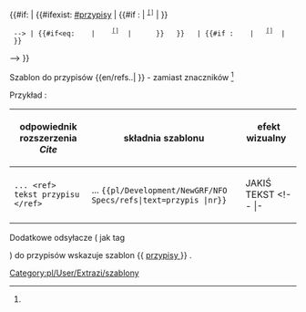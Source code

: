 <noinclude>{{pl/Development/NewGRF/inne strony|en= 
|pl=Template:pl/Development/NewGRF/NFO Specs/refs
}}</noinclude><includeonly><!--
~ ~ ~ ~ ~ ~ ~ ~ ~ ~ początek bez typów ~ ~ ~ ~ ~ ~ ~
--><span id = "{{{1|}}}"> <!--opcjonalny tekst--> </span> <!--
--> {{#if: {{{text|}}} <!--
--> | {{#ifexist: [[#przypisy]] <!-- 
  --> | {{#if<!--eq-->: {{{1|}}} <!-- 
    --> | <!-- nr,tx,p
    --> <span title="odsyłacz do {{{1|}}} na dole"><sup><tt>[[#przypisy|[{{{1|}}}]]]</tt><!--
     --></sup></span><!--
    --> | <!-- tx,p
    --> {{{text|}}} <!--
    --> }} <!-- koniec #if<!--eq-->
  --> | {{#if<eq: {{{1|}}} <!-- bez p
    --> | <!-- nr,t
    --><span style=padding:1px;white-space:nowrap>{{{text|}}} <!--
    --><span title="odsyłacz do {{{1|}}} na dole"><sup><tt>[[#przypisy|[{{{1|}}}]]]</tt><!--
    --></sup></span></span><!--
    --> | <!-- t
    --> {{{text|}}} <!--
    --> }} <!--
  --> }} <!--
--> | {{#if<!--eq-->: {{{1|}}} <!-- bez t
  --> | <!-- nr
  --> <span title="odsyłacz do {{{1|}}} na dole"><sup><tt>[[#przypisy|[{{{1|}}}]]]</tt><!--
   --></sup></span><!--
  --> | <!-- bez ...
  --> }} <!-- koniec #if<!--eq-->
--> }} <!-- 
--></includeonly><noinclude>

Szablon do przypisów <nowiki>{{en/refs..| }}</nowiki> <!-- lub <nowiki>{{..refs..|name= | }}</nowiki>--> - zamiast znaczników <ref> </ref> <!-- oraz <ref name=""> </ref> -->

Przykład<!--y-->:
{| 
!odpowiednik rozszerzenia ''Cite'' !!składnia szablonu !! efekt wizualny &nbsp; &nbsp; &nbsp; &nbsp; &nbsp; 
|-
|style=vertical-align:<!--bottom-->middle |<!--<code>--><pre>... <ref> tekst przypisu </ref></pre><!--</code>-->
|style=vertical-align:middle<!--bottom--> |... <code><nowiki>{{pl/Development/NewGRF/NFO Specs/refs|text=przypis |nr}}</nowiki></code> 
|style=vertical-align:middle<!--top--> |JAKIŚ TEKST {{pl/Development/NewGRF/NFO Specs/refs|<!--text=PRZYPIS|-->1}} 
<!-- |- 
|<pre><ref name="słowo">jakiś tekst </ref></pre>||style=vertical-align:middle|<nowiki>{{extraZi/refs/Pl | name =słowo |jakiś test }}</nowiki> ||style=vertical-align:middle |{{extraZi/refs/Pl|name=słowo|jakiś test }}-->
|}

<!-- <ref name="slowo"/> #cite_note-cargotype-1 #cite_ref-cargotype_1-1 -->

Dodatkowe odsyłacze ( jak tag <references /> ) do przypisów wskazuje szablon <nowiki>{{</nowiki> [[Template:pl/Development/NewGRF/NFO Specs/przypisy| przypisy ]] <nowiki>}}</nowiki> .
 

[[Category:pl/User/Extrazi/szablony]]
</noinclude>